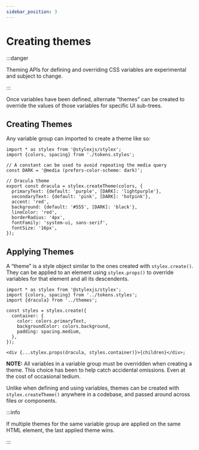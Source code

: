 ```yaml
---
sidebar_position: 3
---
```



# Creating themes

:::danger

Theming APIs for defining and overriding CSS variables are experimental and
subject to change.

:::

Once variables have been defined, alternate “themes” can be created to override
the values of those variables for specific UI sub-trees.

## Creating Themes

Any variable group can imported to create a theme like so:

```tsx title="themes.js"
import * as stylex from '@stylexjs/stylex';
import {colors, spacing} from './tokens.styles';

// A constant can be used to avoid repeating the media query
const DARK = '@media (prefers-color-scheme: dark)';

// Dracula theme
export const dracula = stylex.createTheme(colors, {
  primaryText: {default: 'purple', [DARK]: 'lightpurple'},
  secondaryText: {default: 'pink', [DARK]: 'hotpink'},
  accent: 'red',
  background: {default: '#555', [DARK]: 'black'},
  lineColor: 'red',
  borderRadius: '4px',
  fontFamily: 'system-ui, sans-serif',
  fontSize: '16px',
});
```

## Applying Themes

A “theme” is a style object similar to the ones created with `stylex.create()`.
They can be applied to an element using `stylex.props()` to override variables
for that element and all its descendents.

```tsx title="components/MyComponent.js"
import * as stylex from '@stylexjs/stylex';
import {colors, spacing} from '../tokens.styles';
import {dracula} from '../themes';

const styles = stylex.create({
  container: {
    color: colors.primaryText,
    backgroundColor: colors.background,
    padding: spacing.medium,
  },
});

<div {...stylex.props(dracula, styles.container)}>{children}</div>;
```

**NOTE:** All variables in a variable group must be overridden when creating a
theme. This choice has been to help catch accidental omissions. Even at the cost
of occasional tedium.

Unlike when defining and using variables, themes can be created with
`stylex.createTheme()` anywhere in a codebase, and passed around across files or
components.

:::info

If multiple themes for the same variable group are applied on the same HTML
element, the last applied theme wins.

:::

